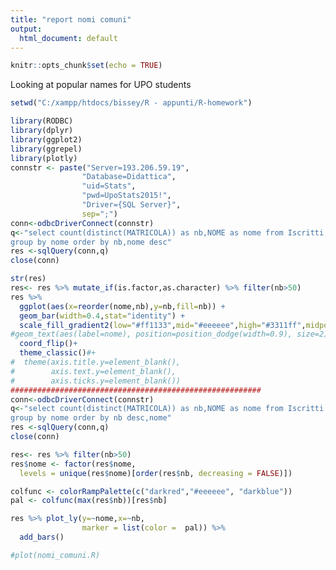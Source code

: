 ```yaml
---
title: "report nomi comuni"
output:
  html_document: default
---
```


```r
knitr::opts_chunk$set(echo = TRUE)
```


Looking at popular names for UPO students
```r
setwd("C:/xampp/htdocs/bissey/R - appunti/R-homework")

library(RODBC)
library(dplyr)
library(ggplot2)
library(ggrepel)
library(plotly)
connstr <- paste("Server=193.206.59.19",
                "Database=Didattica",
                "uid=Stats",
                "pwd=UpoStats2015!",
                "Driver={SQL Server}",
                sep=";")
conn<-odbcDriverConnect(connstr)
q<-"select count(distinct(MATRICOLA)) as nb,NOME as nome from Iscritti 
group by nome order by nb,nome desc"
res <-sqlQuery(conn,q)
close(conn)

str(res)
res<- res %>% mutate_if(is.factor,as.character) %>% filter(nb>50) 
res %>% 
  ggplot(aes(x=reorder(nome,nb),y=nb,fill=nb)) +
  geom_bar(width=0.4,stat="identity") + 
  scale_fill_gradient2(low="#ff1133",mid="#eeeeee",high="#3311ff",midpoint=700)+
#geom_text(aes(label=nome), position=position_dodge(width=0.9), size=2) +
  coord_flip()+
  theme_classic()#+
#  theme(axis.title.y=element_blank(),
#        axis.text.y=element_blank(),
#        axis.ticks.y=element_blank())
########################################################
conn<-odbcDriverConnect(connstr)
q<-"select count(distinct(MATRICOLA)) as nb,NOME as nome from Iscritti 
group by nome order by nb desc,nome"
res <-sqlQuery(conn,q)
close(conn)

res<- res %>% filter(nb>50) 
res$nome <- factor(res$nome, 
  levels = unique(res$nome)[order(res$nb, decreasing = FALSE)])

colfunc <- colorRampPalette(c("darkred","#eeeeee", "darkblue"))
pal <- colfunc(max(res$nb))[res$nb]

res %>% plot_ly(y=~nome,x=~nb,
                marker = list(color =  pal)) %>% 
  add_bars() 

```

```r
#plot(nomi_comuni.R)
```


